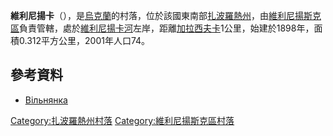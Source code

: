 {{coord|47|57|16|N|35|23|32|E|scale:30000|display=title}}

'''維利尼揚卡'''（{{lang-uk|Вільнянка}}），是[[烏克蘭|烏克蘭]]的村落，位於該國東南部[[扎波羅熱州|扎波羅熱州]]，由[[維利尼揚斯克區|維利尼揚斯克區]]負責管轄，處於[[維利尼揚卡河|維利尼揚卡河]]左岸，距離[[加拉西夫卡|加拉西夫卡]]1公里，始建於1898年，面積0.312平方公里，2001年人口74。

==參考資料==
* [http://gska2.rada.gov.ua/pls/z7502/A005?rdat1=02.01.2008&rf7571=12096 Вільнянка]{{dead link|date=2018年4月 |bot=InternetArchiveBot |fix-attempted=yes }}

[[Category:扎波羅熱州村落|Category:扎波羅熱州村落]]
[[Category:維利尼揚斯克區村落|Category:維利尼揚斯克區村落]]


{{Zaporizhia-geo-stub}}